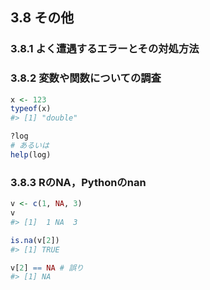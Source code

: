 ## 3.8 その他

### 3.8.1 よく遭遇するエラーとその対処方法

### 3.8.2 変数や関数についての調査

```r
x <- 123
typeof(x)
#> [1] "double"
```

```r
?log
# あるいは
help(log)
```

### 3.8.3 RのNA，Pythonのnan

```r
v <- c(1, NA, 3)
v
#> [1]  1 NA  3
```

```r
is.na(v[2])
#> [1] TRUE

v[2] == NA # 誤り
#> [1] NA
```

